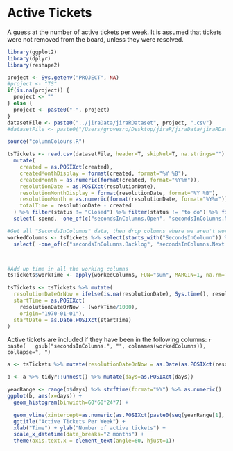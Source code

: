 # Active Tickets

A guess at the number of active tickets per week.
It is assumed that tickets were not removed from the board, unless they were resolved.

```r

library(ggplot2)
library(dplyr)
library(reshape2)

```

```r
project <- Sys.getenv("PROJECT", NA)
#project <- "TS"
if(is.na(project)) {
  project <- ""
} else { 
  project <- paste0("-", project)
}
datasetFile <- paste0("../jiraData/jiraRDataset", project, ".csv")
#datasetFile <- paste0("/Users/grovesro/Desktop/jiraR/jiraData/jiraRDataset", project, ".csv")

source("columnColours.R")

tsTickets <- read.csv(datasetFile, header=T, skipNul=T, na.strings="") %>%
  mutate(
    created = as.POSIXct(created), 
    createdMonthDisplay = format(created, format="%Y %B"),
    createdMonth = as.numeric(format(created, format="%Y%m")),
    resolutionDate = as.POSIXct(resolutionDate), 
    resolutionMonthDisplay = format(resolutionDate, format="%Y %B"),
    resolutionMonth = as.numeric(format(resolutionDate, format="%Y%m")),
    totalTime = resolutionDate - created
  ) %>% filter(status != "Closed") %>% filter(status != "to do") %>% filter(status != "open") %>% filter(ticketType != "Epic") %>%
  select(-spend, -one_of(c("secondsInColumns.Open", "secondsInColumns.New", "secondsInColumns.Next.Up", "secondsInColumns.Backlog", "secondsInColumns.Resolved", "secondsInColumns.Reopened", "secondsInColumns.Closed", "secondsInColumns.Done", "secondsInColumns.Coming.Next"))) 

#Get all "SecondsInColumns" data, then drop columns where we aren't working on it
workedColumns <- tsTickets %>% select(starts_with("SecondsInColumn")) %>%
  select( -one_of(c("secondsInColumns.Backlog", "secondsInColumns.Next.Up", "secondsInColumns.New", "secondsInColumns.Done", "secondsInColumns.Closed", "secondsInColumns.Resolved", "secondsInColumns.Open", "secondsInColumns.Reopened")))



#Add up time in all the working columns
tsTickets$workTime <- apply(workedColumns, FUN="sum", MARGIN=1, na.rm=T)

tsTickets <- tsTickets %>% mutate(
  resolutionDateOrNow = ifelse(is.na(resolutionDate), Sys.time(), resolutionDate),
  startTime = as.POSIXct(
    resolutionDateOrNow - (workTime/1000), 
    origin="1970-01-01"), 
  startDate = as.Date.POSIXct(startTime)
)

```

Active tickets are included if they have been in the following columns: `r paste(
  gsub("secondsInColumns.", "", colnames(workedColumns)),
  collapse=", ")`
```r


a <- tsTickets %>% mutate(resolutionDateOrNow = as.Date(as.POSIXct(resolutionDateOrNow, origin="1970-01-01"))) %>% group_by(key) %>% transmute(days=list(seq(from=startDate, to=resolutionDateOrNow, by="day")))

b <- a %>% tidyr::unnest() %>% mutate(days=as.POSIXct(days))

yearRange <- range(b$days) %>% strftime(format="%Y") %>% as.numeric()
ggplot(b, aes(x=days)) + 
  geom_histogram(binwidth=60*60*24*7) +

  geom_vline(xintercept=as.numeric(as.POSIXct(paste0(seq(yearRange[1], yearRange[2]), "-01-01"))), color="grey80", linetype="dashed") +
  ggtitle("Active Tickets Per Week") + 
  xlab("Time") + ylab("Number of active tickets") +
  scale_x_datetime(date_breaks="2 months") + 
  theme(axis.text.x = element_text(angle=60, hjust=1))

```
